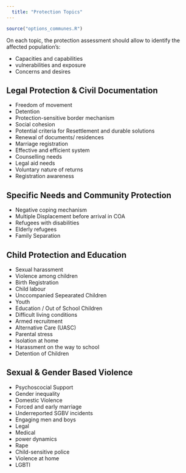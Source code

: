 ```yaml
---
  title: "Protection Topics"
---
```

  
  ```r
source("options_communes.R")
```

<div class="note">
On each topic, the protection assessment should allow to identify the affected population’s:

* Capacities and capabilities 
* vulnerabilities and exposure 
* Concerns and desires 

</div>



## Legal Protection & Civil Documentation

* Freedom of movement
* Detention
* Protection-sensitive border mechanism
* Social cohesion
* Potential criteria for Resettlement and durable solutions
* Renewal of documents/ residences
* Marriage registration
* Effective and efficient system 
* Counselling needs
* Legal aid needs
* Voluntary nature of returns
* Registration awareness

## Specific Needs and Community Protection

* Negative coping mechanism
* Multiple Displacement before arrival in COA
* Refugees with disabilities
* Elderly refugees
* Family Separation

## Child Protection and Education

* Sexual harassment
* Violence among children
* Birth Registration
* Child labour
* Unccompanied Sepearated Children
* Youth
* Education / Out of School Children
* Difficult living conditions
* Armed recruitment
* Alternative Care (UASC)
* Parental stress
* Isolation at home
* Harassment on the way to school
* Detention of Children

## Sexual & Gender Based Violence

* Psychoscocial Support
* Gender inequality
* Domestic Violence
* Forced and early marriage
* Underreported SGBV incidents
* Engaging men and boys
* Legal
* Medical
* power dynamics
* Rape 
* Child-sensitive police
* Violence at home
* LGBTI


